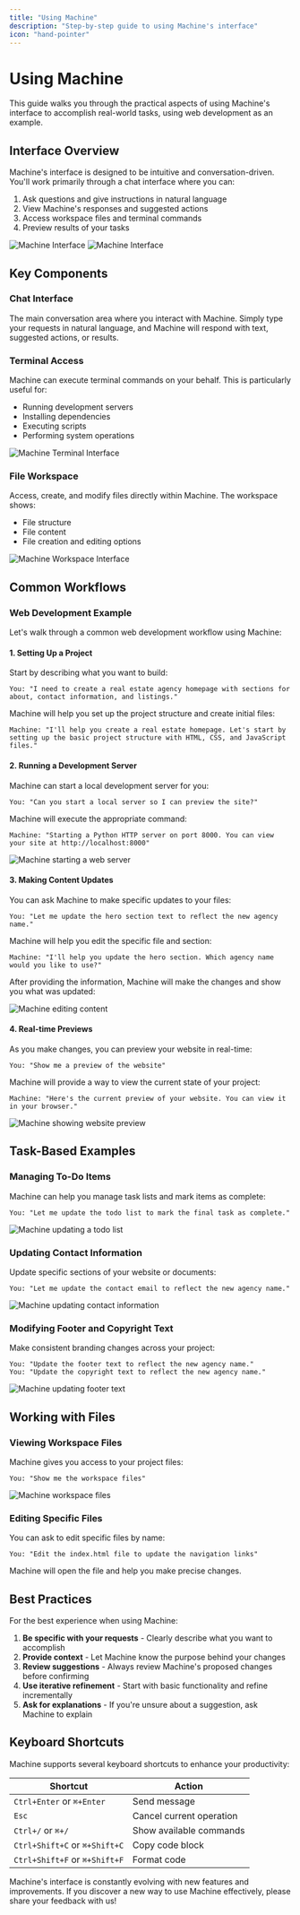 ```yaml
---
title: "Using Machine"
description: "Step-by-step guide to using Machine's interface"
icon: "hand-pointer"
---
```


# Using Machine

This guide walks you through the practical aspects of using Machine's interface to accomplish real-world tasks, using web development as an example.

## Interface Overview

Machine's interface is designed to be intuitive and conversation-driven. You'll work primarily through a chat interface where you can:

1. Ask questions and give instructions in natural language
2. View Machine's responses and suggested actions
3. Access workspace files and terminal commands
4. Preview results of your tasks

<img className="block dark:hidden" src="https://img.mytsi.org/i/JnzY996.png" alt="Machine Interface" />
<img className="hidden dark:block" src="https://img.mytsi.org/i/JnzY996.png" alt="Machine Interface" />

## Key Components

### Chat Interface

The main conversation area where you interact with Machine. Simply type your requests in natural language, and Machine will respond with text, suggested actions, or results.

### Terminal Access

Machine can execute terminal commands on your behalf. This is particularly useful for:
- Running development servers
- Installing dependencies
- Executing scripts
- Performing system operations

<img className="block" src="https://img.mytsi.org/i/JnzY996.png" alt="Machine Terminal Interface" />

### File Workspace

Access, create, and modify files directly within Machine. The workspace shows:
- File structure
- File content
- File creation and editing options

<img className="block" src="https://img.mytsi.org/i/JnzY996.png" alt="Machine Workspace Interface" />

## Common Workflows

### Web Development Example

Let's walk through a common web development workflow using Machine:

#### 1. Setting Up a Project

Start by describing what you want to build:

```
You: "I need to create a real estate agency homepage with sections for about, contact information, and listings."
```

Machine will help you set up the project structure and create initial files:

```
Machine: "I'll help you create a real estate homepage. Let's start by setting up the basic project structure with HTML, CSS, and JavaScript files."
```

#### 2. Running a Development Server

Machine can start a local development server for you:

```
You: "Can you start a local server so I can preview the site?"
```

Machine will execute the appropriate command:

```
Machine: "Starting a Python HTTP server on port 8000. You can view your site at http://localhost:8000"
```

<img className="block" src="https://img.mytsi.org/i/JnzY996.png" alt="Machine starting a web server" />

#### 3. Making Content Updates

You can ask Machine to make specific updates to your files:

```
You: "Let me update the hero section text to reflect the new agency name."
```

Machine will help you edit the specific file and section:

```
Machine: "I'll help you update the hero section. Which agency name would you like to use?"
```

After providing the information, Machine will make the changes and show you what was updated:

<img className="block" src="https://img.mytsi.org/i/JnzY996.png" alt="Machine editing content" />

#### 4. Real-time Previews

As you make changes, you can preview your website in real-time:

```
You: "Show me a preview of the website"
```

Machine will provide a way to view the current state of your project:

```
Machine: "Here's the current preview of your website. You can view it in your browser."
```

<img className="block" src="https://img.mytsi.org/i/JnzY996.png" alt="Machine showing website preview" />

## Task-Based Examples

### Managing To-Do Items

Machine can help you manage task lists and mark items as complete:

```
You: "Let me update the todo list to mark the final task as complete."
```

<img className="block" src="https://img.mytsi.org/i/JnzY996.png" alt="Machine updating a todo list" />

### Updating Contact Information

Update specific sections of your website or documents:

```
You: "Let me update the contact email to reflect the new agency name."
```

<img className="block" src="https://img.mytsi.org/i/JnzY996.png" alt="Machine updating contact information" />

### Modifying Footer and Copyright Text

Make consistent branding changes across your project:

```
You: "Update the footer text to reflect the new agency name."
You: "Update the copyright text to reflect the new agency name."
```

<img className="block" src="https://img.mytsi.org/i/JnzY996.png" alt="Machine updating footer text" />

## Working with Files

### Viewing Workspace Files

Machine gives you access to your project files:

```
You: "Show me the workspace files"
```

<img className="block" src="https://img.mytsi.org/i/JnzY996.png" alt="Machine workspace files" />

### Editing Specific Files

You can ask to edit specific files by name:

```
You: "Edit the index.html file to update the navigation links"
```

Machine will open the file and help you make precise changes.

## Best Practices

For the best experience when using Machine:

1. **Be specific with your requests** - Clearly describe what you want to accomplish
2. **Provide context** - Let Machine know the purpose behind your changes
3. **Review suggestions** - Always review Machine's proposed changes before confirming
4. **Use iterative refinement** - Start with basic functionality and refine incrementally
5. **Ask for explanations** - If you're unsure about a suggestion, ask Machine to explain

## Keyboard Shortcuts

Machine supports several keyboard shortcuts to enhance your productivity:

| Shortcut | Action |
|----------|--------|
| `Ctrl+Enter` or `⌘+Enter` | Send message |
| `Esc` | Cancel current operation |
| `Ctrl+/` or `⌘+/` | Show available commands |
| `Ctrl+Shift+C` or `⌘+Shift+C` | Copy code block |
| `Ctrl+Shift+F` or `⌘+Shift+F` | Format code |

<Info>
Machine's interface is constantly evolving with new features and improvements. If you discover a new way to use Machine effectively, please share your feedback with us!
</Info>
